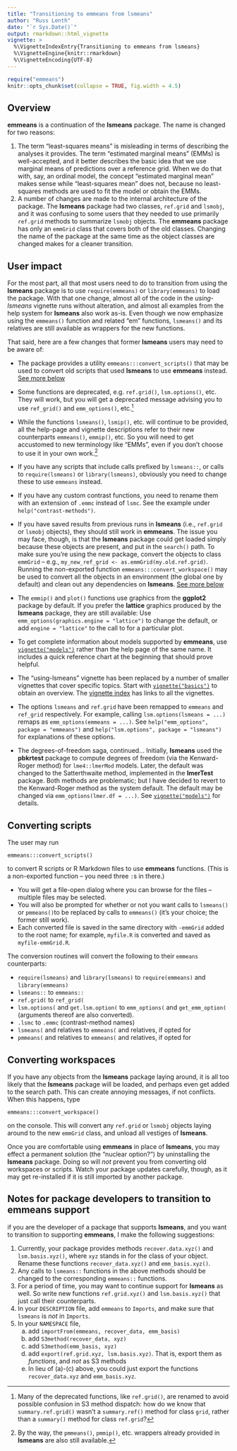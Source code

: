 ```yaml
---
title: "Transitioning to emmeans from lsmeans"
author: "Russ Lenth"
date: "`r Sys.Date()`"
output: rmarkdown::html_vignette
vignette: >
  %\VignetteIndexEntry{Transitioning to emmeans from lsmeans}
  %\VignetteEngine{knitr::rmarkdown}
  %\VignetteEncoding{UTF-8}
---
```

```r
require("emmeans")
knitr::opts_chunk$set(collapse = TRUE, fig.width = 4.5)
```

## Overview
**emmeans** is a continuation of the **lsmeans** package. The name is
changed for two reasons:

  1. The term "least-squares means" is misleading in terms of describing 
     the analyses it provides. The term "estimated marginal means" (EMMs) is
     well-accepted, and it better describes the basic idea that we use
     marginal means of predictions over a reference grid. When we do that
     with, say, an ordinal model, the concept "estimated marginal mean"
     makes sense while "least-squares mean" does not, because no 
     least-squares methods are used to fit the model or obtain the EMMs.
  2. A number of changes are made to the internal architecture of the
     package. The **lsmeans** package had two classes, `ref.grid` and `lsmobj`,
     and it was confusing to some users that they needed to use primarily
     `ref.grid` methods to summarize `lsmobj` objects. The **emmeans**
     package has only an `emmGrid` class that covers both of the old classes.
     Changing the name of the package at the same time as the object 
     classes are changed makes for a cleaner transition.

## User impact
For the most part, all that most users need to do to transition from
using the **lsmeans** package is to use `require(emmeans)` 
or `library(emmeans)` to load the package. With that one change,
almost all of the code in the *using-lsmeans* vignette runs without alteration,
and almost all examples from the help system for **lsmeans** also work as-is. 
Even though we
now emphasize using the `emmeans()` function and related "em" functions,
`lsmeans()` and its relatives are still available as wrappers for the new
functions.

That said, here are a few changes that former **lsmeans** users may
need to be aware of:

  * The package provides a utility `emmeans:::convert_scripts()` that may be
    used to convert old scripts that used **lsmeans** to use **emmeans** instead.
    [See more below](#scripts)
  * Some functions are deprecated, e.g. `ref.grid()`, `lsm.options()`, etc.
    They will work, but you will get a deprecated message advising you to
    use `ref_grid()` and `emm_options()`, etc.[^1]
    
    [^1]: Many of the deprecated functions, like `ref.grid()`, are renamed to
    avoid possible confusion in S3 method dispatch: how do we know that
    `summary.ref.grid()` wasn't a `summary.ref()` method for class `grid`,
    rather than a `summary()` method for class `ref.grid`?
    
  * While the functions `lsmeans()`, `lsmip()`, etc. will continue to be
    provided, all the help-page and vignette descriptions refer to their
    new counterparts `emmeans()`, `emmip()`, etc. So you will need to
    get accustomed to new terminology like "EMMs", even if you don't
    choose to use it in your own work.[^2]
    
    [^2]: By the way, the `pmmeans()`, `pmmip()`, etc. wrappers already
    provided in **lsmeans** are also still available.
    
  * If you have any scripts that include calls prefixed by `lsmeans::`,
    or calls to `require(lsmeans)` or `library(lsmeans)`, obviously you
    need to change these to use `emmeans` instead.
  * If you have any custom contrast functions, you need to rename them
    with an extension of `.emmc` instead of `lsmc`. See the example
    under `help("contrast-methods")`.
  * If you have saved results from previous runs in **lsmeans** (i.e.,
    `ref.grid` or `lsmobj` objects), they should still work in **emmeans**. The
    issue you may face, though, is that the **lsmeans** package could get loaded
    simply because these objects are present, and put in the `search()` path. To
    make sure you're using the new package, convert the objects to class `emmGrid`
    -- e.g., `my_new_ref_grid <- as.emmGrid(my.old.ref.grid)`.
    Running the non-exported function `emmeans:::convert_workspace()` may
    be used to convert all the objects in an environment (the global
    one by default) and clean out any dependencies on **lsmeans**. 
    [See more below](#workspaces)
  * The `emmip()` and `plot()` functions use graphics from the **ggplot2**
    package by default. If you prefer the **lattice** graphics produced
    by the **lsmeans** package, they are still available: Use 
    `emm_options(graphics.engine = "lattice")` to change the default,
    or add `engine = "lattice"` to the call to for a particular plot.
  * To get complete information about models supported by **emmeans**,
    use [`vignette("models")`](models.html) rather than the help page of the same name.
    It includes a quick reference chart at the beginning that should
    prove helpful.
  * The "using-lsmeans" vignette has been replaced by a number of
    smaller vignettes that cover specific topics. Start with 
    [`vignette("basics")`](basics.html) to obtain an overview.  The
    [vignette index](index.html) has links to all the vignettes.
  * The options `lsmeans` and `ref.grid` have been 
    remapped to `emmeans` and `ref_grid` respectively. For example, calling 
    `lsm.options(lsmeans = ...)` remaps as `emm_options(emmeans = ...)`. 
    See `help("emm_options", package = "emmeans")` and 
    `help("lsm.options", package = "lsmeans")` for explanations of these 
    options.
  * The degrees-of-freedom saga, continued... Initially, **lsmeans** used the
    **pbkrtest** package to compute degrees of freedom (via the Kenward-Roger 
    method) for `lme4::lmerMod` models. Later, the default was changed to the 
    Satterthwaite method, implemented in the **lmerTest** package. Both methods 
    are problematic; but I have decided to revert to the Kenward-Roger method 
    as the system default. The default may be changed via 
    `emm_options(lmer.df = ...)`. See [`vignette("models")`](models.html#L) for details.
    
## Converting scripts {#scripts}
The user may run 
```
emmeans:::convert_scripts()
```
to convert R scripts or R Markdown files to use **emmeans** functions. 
(This is a non-exported function -- you need three `:`s in there.)

  * You will get a file-open dialog
    where you can browse for the files -- multiple files may be selected. 
  * You will also be prompted for whether or not you want calls to `lsmeans()` 
    or `pmmeans()`to be replaced by calls to `emmeans()` (it's your choice; the
    former still work).
  * Each converted file is saved in the same directory with `-emmGrid` added to the
    root name; for example, `myfile.R` is converted and saved as `myfile-emmGrid.R`.

The conversion routines will convert the following to their `emmeans` counterparts:

  * `require(lsmeans)` and `library(lsmeans)` to `require(emmeans)` and `library(emmeans)`
  * `lsmeans::` to `emmeans::`
  * `ref.grid(` to `ref_grid(`
  * `lsm.options(` and `get.lsm.option(` to `emm_options(` and `get_emm_option(`
    (arguments thereof are also converted).
  * `.lsmc` to `.emmc` (contrast-method names)
  * `lsmeans(` and relatives to `emmeans(` and relatives, if opted for
  * `pmmeans(` and relatives to `emmeans(` and relatives, if opted for

## Converting workspaces {#workspaces}
If you have any objects from the **lsmeans** package laying around, it is
all too likely that the **lsmeans** package will be loaded, and perhaps
even get added to the search path. This can create annoying messages, if not
conflicts. When this happens, type 
```
emmeans:::convert_workspace()
``` 
on the console. This will convert any `ref.grid` or `lsmobj` objects laying
around to the new `emmGrid` class, and unload all vestiges of **lsmeans**.

Once you are comfortable using **emmeans** in place of **lsmeans**, you
may effect a permanent solution (the "nuclear option?") by uninstalling
the **lsmeans** package. Doing so will *not* prevent you from converting old
workspaces or scripts. Watch your package updates carefully, though,
as it may get re-installed if it is still imported by another package. 

## Notes for package developers to transition to emmeans support
if you are the developer of a package that supports **lsmeans**, and you want to transition to supporting **emmeans**, I make the following suggestions:

 1. Currently, your package provides methods `recover.data.xyz()` and 
    `lsm.basis.xyz()`, where `xyz` stands in for the class of your object. Rename
    these functions `recover_data.xyz()` and `emm_basis.xyz()`.
 2. Any calls to `lsmeans::` functions in the above methods should be changed
    to the corresponding `emmeans::` functions.
 3. For a period of time, you may want to continue support for **lsmeans** 
    as well. So write new functions `ref.grid.xyz()` and `lsm.basis.xyz()`
    that just call their counterparts.
 4. In your `DESCRIPTION` file, add `emmeans` to `Imports`, and make sure that
    `lsmeans` is *not* in `Imports`.
 5. In your `NAMESPACE` file,
     a. add `importFrom(emmeans, recover_data, emm_basis)`
     b. add `S3method(recover_data, xyz)`
     c. add `S3method(emm_basis, xyz)`
     d. add `export(ref.grid.xyz, lsm.basis.xyz)`. 
        That is, export them as *functions*,
        and *not* as S3 methods
     e. In lieu of (a)-(c) above, you could just export the functions
        `recover_data.xyz` and `emm_basis.xyz`. 
